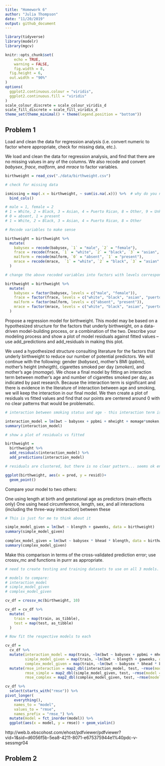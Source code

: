 ```yaml
---
title: "Homework 6"
author: "Julia Thompson"
date: "11/20/2019"
output: github_document
---
```


```r
library(tidyverse)
library(modelr)
library(mgcv)

knitr::opts_chunk$set(
	echo = TRUE,
	warning = FALSE,
	fig.width = 8, 
  fig.height = 6,
  out.width = "90%"
)
options(
  ggplot2.continuous.colour = "viridis",
  ggplot2.continuous.fill = "viridis"
)
scale_colour_discrete = scale_colour_viridis_d
scale_fill_discrete = scale_fill_viridis_d
theme_set(theme_minimal() + theme(legend.position = "bottom"))
```


## Problem 1

Load and clean the data for regression analysis (i.e. convert numeric to factor where appropriate, check for missing data, etc.).

We load and clean the data for regression analysis, and find that there are no missing values in any of the columns. We also recode and convert _babysex_, _frace_, _malform_, and _mrace_ to factor variables. 

```r
birthweight = read_csv("./data/birthweight.csv") 

# check for missing data

ismissing = map(.x = birthweight, ~ sum(is.na(.x))) %>%  # why do you need the ~ ?!?
  bind_cols()

# male = 1, female = 2
# 1 = White, 2 = Black, 3 = Asian, 4 = Puerto Rican, 8 = Other, 9 = Unknown
# 0 = absent, 1 = present
# 1 = White, 2 = Black, 3 = Asian, 4 = Puerto Rican, 8 = Other

# Recode variables to make sense

birthweight = birthweight %>% 
  mutate(
    babysex = recode(babysex, `1` = "male", `2` = "female"),
    frace = recode(frace, `1` = "white", `2` = "black", `3` = "asian", `4` = "puerto rican", `8` = "other", `9` = "unknown"),
    malform = recode(malform, `0` = "absent", `1` = "present"),
    mrace = recode(mrace,  `1` = "white", `2` = "black", `3` = "asian", `4` = "puerto rican", `8` = "other")
  )

# change the above recoded variables into factors with levels corresponding to the above order

birthweight = birthweight %>% 
  mutate(
    babysex = factor(babysex, levels = c("male", "female")),
    frace = factor(frace, levels = c("white", "black", "asian", "puerto rican", "other", "unknown")),
    malform = factor(malform, levels = c("absent", "present")),
    mrace = factor(mrace, levels = c("white", "black", "asian", "puerto rican", "other"))
  )
```

Propose a regression model for birthweight. This model may be based on a hypothesized structure for the factors that underly birthweight, on a data-driven model-building process, or a combination of the two. Describe your modeling process and show a plot of model residuals against fitted values – use add_predictions and add_residuals in making this plot.

We used a hypothesized structure consulting literature for the factors that underly birthweight to reduce our number of potential predictors. We will continue with the following: gender (_babysex_), mother's BMI (_ppbmi_), mother's height (_mheigth_), cigarettes smoked per day (_smoken_), and mother's age (_momage_). We chose a final model by fitting an interaction term between mother's age and number of cigarettes smoked per day, as indicated by past research. Because the interaction term is significant and there is evidence in the literature of interaction between age and smoking, we will keep the interaction in our final model. We then create a plot of residuals vs fitted values and find that our points are centered around 0 with no clear patterns that would be problematic. 

```r
# interaction between smoking status and age - this interaction term is significant, so we will keep this as our final model

interaction_model = lm(bwt ~ babysex + ppbmi + mheight + momage*smoken, data = birthweight) 
summary(interaction_model)

# show a plot of residuals vs fitted

birthweight = 
  birthweight %>% 
  add_residuals(interaction_model) %>% 
  add_predictions(interaction_model)

# residuals are clustered, but there is no clear pattern... seems ok enough to proceed

ggplot(birthweight, aes(x = pred, y = resid))+
  geom_point()
```

Compare your model to two others:

One using length at birth and gestational age as predictors (main effects only)
One using head circumference, length, sex, and all interactions (including the three-way interaction) between these

```r
# This is just for me to think about it 

simple_model_given = lm(bwt ~ blength + gaweeks, data = birthweight)
summary(simple_model_given)
  
complex_model_given = lm(bwt ~ babysex * bhead * blength, data = birthweight)
summary(complex_model_given)
```

Make this comparison in terms of the cross-validated prediction error; use crossv_mc and functions in purrr as appropriate.

```r
# need to create testing and training datasets to use on all 3 models.

# models to compare:
# interaction_model
# simple_model_given
# complex_model_given

cv_df = crossv_mc(birthweight, 10)

cv_df = cv_df %>% 
  mutate(
    train = map(train, as_tibble),
    test = map(test, as_tibble)
  )

```

```r
# Now fit the respective models to each

cv_df = 
  cv_df %>% 
  mutate(interaction_model = map(train, ~lm(bwt ~ babysex + ppbmi + mheight + momage * smoken, data = .x)),
         simple_model_given = map(train, ~lm(bwt ~ blength + gaweeks, data = .x)),
         complex_model_given = map(train, ~lm(bwt ~ babysex * bhead * blength, data = .x))) %>% 
  mutate(rmse_interaction = map2_dbl(interaction_model, test, ~rmse(model = .x, data = .y)),
         rmse_simple = map2_dbl(simple_model_given, test, ~rmse(model = .x, data = .y)),
         rmse_complex = map2_dbl(complex_model_given, test, ~rmse(model = .x, data = .y)))

cv_df %>% 
  select(starts_with("rmse")) %>% 
pivot_longer(
    everything(),
    names_to = "model", 
    values_to = "rmse",
    names_prefix = "rmse_") %>% 
  mutate(model = fct_inorder(model)) %>% 
  ggplot(aes(x = model, y = rmse)) + geom_violin()
```

http://web.b.ebscohost.com/ehost/pdfviewer/pdfviewer?vid=1&sid=d6056f5b-5ea8-4211-8071-e675375944e1%40pdc-v-sessmgr04


## Problem 2

